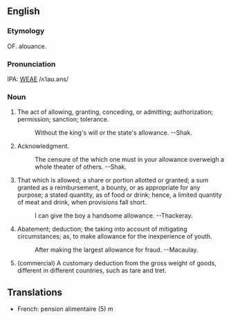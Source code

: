==English==
===Etymology===
OF. alouance.

===Pronunciation===
IPA: [[WEAE]] /ʌˈlaʊ.əns/

===Noun===
# The act of allowing, granting, conceding, or admitting; authorization; permission; sanction; tolerance.
#:    Without the king's will or the state's allowance. --Shak.
# Acknowledgment.
#:    The censure of the which one must in your allowance overweigh a whole theater of others. --Shak.
# That which is allowed; a share or portion allotted or granted; a sum granted as a reimbursement, a bounty, or as appropriate for any purpose; a stated quantity, as of food or drink; hence, a limited quantity of meat and drink, when provisions fall short.
#:    I can give the boy a handsome allowance. --Thackeray.
# Abatement; deduction; the taking into account of mitigating circumstances; as, to make allowance for the inexperience of youth.
#:    After making the largest allowance for fraud. --Macaulay.
# (commercial) A customary deduction from the gross weight of goods, different in different countries, such as tare and tret.

==Translations==
*French: pension alimentaire (5) ''m''

<!-- material copied from Webster's Revised Unabridged Dictionary (1913) -->